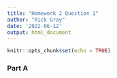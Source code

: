 ```yaml
---
title: "Homework 2 Question 1"
author: "Rick Gray"
date: '2022-06-12'
output: html_document
---
```


```r
knitr::opts_chunk$set(echo = TRUE)
```

### Part A

```r

```
